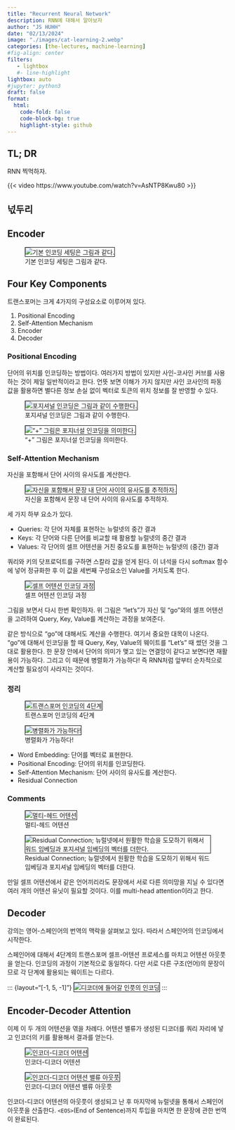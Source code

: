```yaml
---
title: "Recurrent Neural Network" 
description: RNN에 대해서 알아보자 
author: "JS HUHH"
date: "02/13/2024"
image: "./images/cat-learning-2.webp"
categories: [the-lectures, machine-learning]
#fig-align: center
filters:
   - lightbox
   #- line-highlight
lightbox: auto
#jupyter: python3
draft: false
format:
  html:
    code-fold: false
    code-block-bg: true
    highlight-style: github
---
```


## TL; DR
RNN 찍먹하자. 

{{< video https://www.youtube.com/watch?v=AsNTP8Kwu80 >}}

## 넋두리 


## Encoder

::: {layout="[-1, 5, -1]"}
![기본 인코딩 세팅은 그림과 같다.](./images/transformer/1.png){ style="border: 1px solid #000;" }
:::

## Four Key Components

트랜스포머는 크게 4가지의 구성요소로 이루어져 있다.

1. Positional Encoding
2. Self-Attention Mechanism
3. Encoder
4. Decoder

### Positional Encoding

단어의 위치를 인코딩하는 방법이다. 여러가지 방법이 있지만 사인-코사인 커브를 사용하는 것이 제일 일반적이라고 한다. 언뜻 보면 이해가 가지 않지만 사인 코사인의 파동 값을 활용하면 별다른 정보 손실 없이 벡터로 토큰의 위치 정보를 잘 반영할 수 있다. 

::: {layout="[[5, -1, 5]]" layout-valign="bottom"}
![포지셔널 인코딩은 그림과 같이 수행한다.](./images/transformer/2.png){ style="border: 1px solid #000;" }

!["+" 그림은 포지너설 인코딩을 의미한다.](./images/transformer/3.png){ style="border: 1px solid #000;" }
:::

### Self-Attention Mechanism

자신을 포함해서 단어 사이의 유사도를 계산한다. 

::: {layout="[-1, 5, -1]"}
![자신을 포함해서 문장 내 단어 사이의 유사도를 추적하자.](./images/transformer/4.png){ style="border: 1px solid #000;" }
:::

세 가지 하부 요소가 있다. 

- Queries: 각 단어 자체를 표현하는 뉴럴넷의 중간 결과
- Keys: 각 단어와 다른 단어를 비교할 때 활용할 뉴럴넷의 중간 결과
- Values: 각 단어의 셀프 어텐션을 거친 중요도를 표현하는 뉴럴넷의 (중간) 결과 

쿼리와 키의 닷프로덕트를 구하면 스칼라 값을 얻게 된다. 이 녀석을 다시 softmax 함수에 넣어 정규화한 후 이 값을 세번째 구성요소인 Value를 거치도록 한다. 

::: {layout="[-1, 5, -1]"}
![셀프 어텐션 인코딩 과정](./images/transformer/5.png){ style="border: 1px solid #000;" }
:::

그림을 보면서 다시 한번 확인하자. 위 그림은 "let's"가 자신 및 "go"와의 셀프 어텐션을 고려하여 Query, Key, Value를 계산하는 과정을 보여준다.

같은 방식으로 "go"에 대해서도 계산을 수행한다. 여기서 중요한 대목이 나온다. "go"에 대해서 인코딩을 할 때 Query, Key, Value의 웨이트를 "Let's" 때 썼던 것을 그대로 활용한다. 한 문장 안에서 단어의 의미가 맺고 있는 연결망이 같다고 보면다면 재활용이 가능하다. 그리고 이 때문에 병렬화가 가능하다! 즉 RNN처럼 앞부터 순차적으로 계산할 필요성이 사라지는 것이다. 

### 정리 

::: {layout="[[5, -1, 5]]"  layout-valign="bottom"}
![트랜스포머 인코딩의 4단계](./images/transformer/6.png){ style="border: 1px solid #000;" }

![병렬화가 가능하다!](./images/transformer/9.png){ style="border: 1px solid #000;" }
:::

- Word Embedding: 단어를 벡터로 표현한다.
- Positional Encoding: 단어의 위치를 인코딩한다.
- Self-Attention Mechanism: 단어 사이의 유사도를 계산한다.
- Residual Connection

### Comments 

::: {layout="[[5, -1, 5]]"  layout-valign="bottom"}
![멀티-헤드 어텐션](./images/transformer/7.png){ style="border: 1px solid #000;" }

![Residual Connection; 뉴럴넷에서 원활한 학습을 도모하기 위해서 워드 임베딩과 포지셔널 임베딩의 벡터를 더한다.](./images/transformer/8.png){ style="border: 1px solid #000;" }
:::

만일 셀프 어텐션에서 같은 언어끼리라도 문장에서 서로 다른 의미망을 지닐 수 있다면 여러 개의 어텐션 유닛이 필요할 것이다. 이를 multi-head attention이라고 한다.

## Decoder 

 강의는 영어-스페인어의 번역의 맥락을 살펴보고 있다. 따라서 스페인어의 인코딩에서 시작한다. 

 스페인어에 대해서 4단계의 트랜스포머 셀프-어텐션 프로세스를 마치고 어텐션 아웃풋을 얻는다. 인코딩의 과정이 기본적으로 동일하다. 다만 서로 다른 구조(언어)의 문장이므로 각 단계에 활용되는 웨이트는 다르다. 

 ::: {layout="[-1, 5, -1]"}
![디코더에 들어갈 인풋의 인코딩](./images/transformer/11.png){ style="border: 1px solid #000;" }
:::

## Encoder-Decoder Attention

이제 이 두 개의 어텐션을 엮을 차례다. 어텐션 밸류가 생성된 디코더를 쿼리 자리에 넣고 인코더의 키를 활용해서 결과를 얻는다. 

::: {layout="[[5, -1, 5]]"  layout-valign="bottom"}
![인코더-디코더 어텐션](./images/transformer/13.png){ style="border: 1px solid #000;" }

![인코더-디코더 어텐션 밸류 아웃풋](./images/transformer/12.png){ style="border: 1px solid #000;" }
:::

인코더-디코더 어텐션의 아웃풋이 생성되고 난 후 마지막에 뉴럴넷을 통해서 스페인어 아웃풋을 산출한다. `<EOS>`(End of Sentence)까지 투입을 마치면 한 문장에 관한 번역이 완료된다. 


  